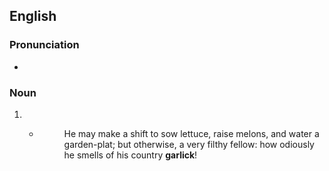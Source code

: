 {{also|Garlick}}

==English==

===Pronunciation===
* {{rhymes|ɑː(ɹ)lɪk|lang=en}}

===Noun===
{{en-noun}}

# {{archaic spelling of|garlic|lang=en}}
#* {{w|John Dryden}}
#*: He may make a shift to sow lettuce, raise melons, and water a garden-plat; but otherwise, a very filthy fellow: how odiously he smells of his country '''garlick'''!